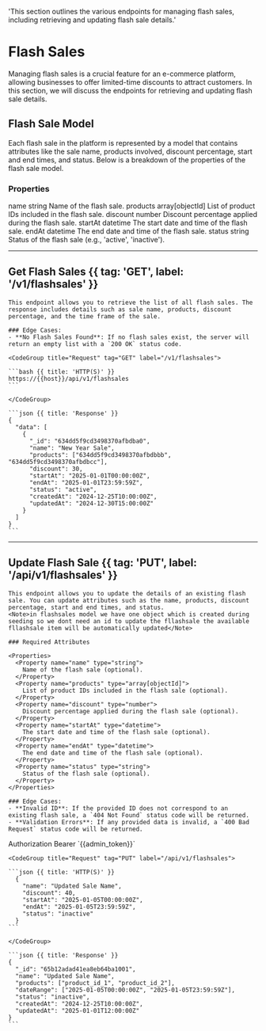 
  'This section outlines the various endpoints for managing flash sales, including retrieving and updating flash sale details.'

# Flash Sales

Managing flash sales is a crucial feature for an e-commerce platform, allowing businesses to offer limited-time discounts to attract customers. In this section, we will discuss the endpoints for retrieving and updating flash sale details.

## Flash Sale Model

Each flash sale in the platform is represented by a model that contains attributes like the sale name, products involved, discount percentage, start and end times, and status. Below is a breakdown of the properties of the flash sale model.

### Properties

<CompactTable>
  <CompactRow>
    <CompactCell code>name</CompactCell>
    <CompactCell type>string</CompactCell>
    <CompactCell>Name of the flash sale.</CompactCell>
  </CompactRow>
  <CompactRow>
    <CompactCell code>products</CompactCell>
    <CompactCell type>array[objectId]</CompactCell>
    <CompactCell>List of product IDs included in the flash sale.</CompactCell>
  </CompactRow>
  <CompactRow>
    <CompactCell code>discount</CompactCell>
    <CompactCell type>number</CompactCell>
    <CompactCell>Discount percentage applied during the flash sale.</CompactCell>
  </CompactRow>
  <CompactRow>
    <CompactCell code>startAt</CompactCell>
    <CompactCell type>datetime</CompactCell>
    <CompactCell>The start date and time of the flash sale.</CompactCell>
  </CompactRow>
  <CompactRow>
    <CompactCell code>endAt</CompactCell>
    <CompactCell type>datetime</CompactCell>
    <CompactCell>The end date and time of the flash sale.</CompactCell>
  </CompactRow>
  <CompactRow>
    <CompactCell code>status</CompactCell>
    <CompactCell type>string</CompactCell>
    <CompactCell>Status of the flash sale (e.g., 'active', 'inactive').</CompactCell>
  </CompactRow>
</CompactTable>

---

## Get Flash Sales {{ tag: 'GET', label: '/v1/flashsales' }}

<Row>
  <Col>

    This endpoint allows you to retrieve the list of all flash sales. The response includes details such as sale name, products, discount percentage, and the time frame of the sale.

    ### Edge Cases:
    - **No Flash Sales Found**: If no flash sales exist, the server will return an empty list with a `200 OK` status code.

  </Col>
  <Col sticky>

    <CodeGroup title="Request" tag="GET" label="/v1/flashsales">

    ```bash {{ title: 'HTTP(S)' }}
    https://{{host}}/api/v1/flashsales
    ```

    </CodeGroup>

    ```json {{ title: 'Response' }}
    {
      "data": [
        {
          "_id": "634dd5f9cd3498370afbdba0",
          "name": "New Year Sale",
          "products": ["634dd5f9cd3498370afbdbbb", "634dd5f9cd3498370afbdbcc"],
          "discount": 30,
          "startAt": "2025-01-01T00:00:00Z",
          "endAt": "2025-01-01T23:59:59Z",
          "status": "active",
          "createdAt": "2024-12-25T10:00:00Z",
          "updatedAt": "2024-12-30T15:00:00Z"
        }
      ]
    }
    ```

  </Col>
</Row>

---

## Update Flash Sale {{ tag: 'PUT', label: '/api/v1/flashsales' }}

<Row>
  <Col>

    This endpoint allows you to update the details of an existing flash sale. You can update attributes such as the name, products, discount percentage, start and end times, and status.
    <Note>in flashsales model we have one object which is created during seeding so we dont need an id to update the fllashsale the available fllashsale item will be automatically updated</Note>

    ### Required Attributes

    <Properties>
      <Property name="name" type="string">
        Name of the flash sale (optional).
      </Property>
      <Property name="products" type="array[objectId]">
        List of product IDs included in the flash sale (optional).
      </Property>
      <Property name="discount" type="number">
        Discount percentage applied during the flash sale (optional).
      </Property>
      <Property name="startAt" type="datetime">
        The start date and time of the flash sale (optional).
      </Property>
      <Property name="endAt" type="datetime">
        The end date and time of the flash sale (optional).
      </Property>
      <Property name="status" type="string">
        Status of the flash sale (optional).
      </Property>
    </Properties>

    ### Edge Cases:
    - **Invalid ID**: If the provided ID does not correspond to an existing flash sale, a `404 Not Found` status code will be returned.
    - **Validation Errors**: If any provided data is invalid, a `400 Bad Request` status code will be returned.

  </Col>
  <Col sticky>
  <CompactTable heading="Headers" hasHeader={false}>
  <CompactRow>
    <CompactCell>Authorization</CompactCell>
    <CompactCell isLast>Bearer `{{admin_token}}` </CompactCell>
  </CompactRow>
</CompactTable>

    <CodeGroup title="Request" tag="PUT" label="/api/v1/flashsales">

    ```json {{ title: 'HTTP(S)' }}
      {
        "name": "Updated Sale Name",
        "discount": 40,
        "startAt": "2025-01-05T00:00:00Z",
        "endAt": "2025-01-05T23:59:59Z",
        "status": "inactive"
      }
    ```

    </CodeGroup>

    ```json {{ title: 'Response' }}
    {
      "_id": "65b12adad41ea8eb64ba1001",
      "name": "Updated Sale Name",
      "products": ["product_id_1", "product_id_2"],
      "dateRange": ["2025-01-05T00:00:00Z", "2025-01-05T23:59:59Z"],
      "status": "inactive",
      "createdAt": "2024-12-25T10:00:00Z",
      "updatedAt": "2025-01-01T12:00:00Z"
    }
    ```

  </Col>
</Row>
